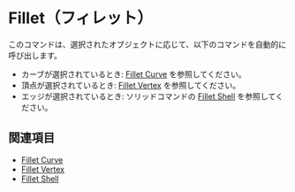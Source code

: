 
# Fillet（フィレット）

<Reference shortcut="B" command="Fillet" button="コマンドバー右" />

このコマンドは、選択されたオブジェクトに応じて、以下のコマンドを自動的に呼び出します。
  - カーブが選択されているとき: [Fillet Curve](./fillet-curve) を参照してください。
  - 頂点が選択されているとき: [Fillet Vertex](./fillet-vertex) を参照してください。
  - エッジが選択されているとき: ソリッドコマンドの [Fillet Shell](../solid/fillet-shell) を参照してください。

## 関連項目
- [Fillet Curve](./fillet-curve)
- [Fillet Vertex](./fillet-vertex)
- [Fillet Shell](../solid/fillet-shell)












